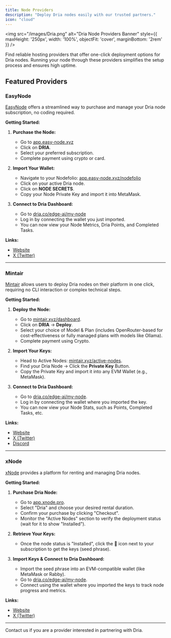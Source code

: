```yaml
---
title: Node Providers
description: "Deploy Dria nodes easily with our trusted partners."
icon: "cloud"
---
```


<img src="/images/Dria.png" alt="Dria Node Providers Banner" style={{ maxHeight: '250px', width: '100%', objectFit: 'cover', marginBottom: '2rem' }} />

Find reliable hosting providers that offer one-click deployment options for Dria nodes. Running your node through these providers simplifies the setup process and ensures high uptime.

## Featured Providers

### EasyNode

[EasyNode](https://app.easy-node.xyz/) offers a streamlined way to purchase and manage your Dria node subscription, no coding required.

**Getting Started:**

1.  **Purchase the Node:**
    *   Go to [app.easy-node.xyz](https://app.easy-node.xyz/)
    *   Click on **DRIA**.
    *   Select your preferred subscription.
    *   Complete payment using crypto or card.

2.  **Import Your Wallet:**
    *   Navigate to your Nodefolio: [app.easy-node.xyz/nodefolio](https://app.easy-node.xyz/nodefolio)
    *   Click on your active Dria node.
    *   Click on **NODE SECRETS**.
    *   Copy your Node Private Key and import it into MetaMask.

3.  **Connect to Dria Dashboard:**
    *   Go to [dria.co/edge-ai/my-node](https://dria.co/edge-ai/my-node)
    *   Log in by connecting the wallet you just imported.
    *   You can now view your Node Metrics, Dria Points, and Completed Tasks.

**Links:**
- [Website](https://app.easy-node.xyz/)
- [X (Twitter)](https://x.com/easynodexyz)

---

### Mintair

[Mintair](https://mintair.xyz/dashboard) allows users to deploy Dria nodes on their platform in one click, requiring no CLI interaction or complex technical steps.

**Getting Started:**

1.  **Deploy the Node:**
    *   Go to [mintair.xyz/dashboard](https://mintair.xyz/dashboard).
    *   Click on **DRIA** -> **Deploy**.
    *   Select your choice of Model & Plan (includes OpenRouter-based for cost-effectiveness or fully managed plans with models like Ollama).
    *   Complete payment using Crypto.

2.  **Import Your Keys:**
    *   Head to Active Nodes: [mintair.xyz/active-nodes](https://mintair.xyz/active-nodes).
    *   Find your Dria Node -> Click the **Private Key** Button.
    *   Copy the Private Key and import it into any EVM Wallet (e.g., MetaMask).

3.  **Connect to Dria Dashboard:**
    *   Go to [dria.co/edge-ai/my-node](https://dria.co/edge-ai/my-node).
    *   Log in by connecting the wallet where you imported the key.
    *   You can now view your Node Stats, such as Points, Completed Tasks, etc.

**Links:**
- [Website](https://mintair.xyz/dashboard)
- [X (Twitter)](https://x.com/mintairxyz)
- [Discord](https://discord.gg/mintairxyz)

---

### xNode

[xNode](https://app.xnode.pro/) provides a platform for renting and managing Dria nodes.

**Getting Started:**

1.  **Purchase Dria Node:**
    *   Go to [app.xnode.pro](https://app.xnode.pro/).
    *   Select "Dria" and choose your desired rental duration.
    *   Confirm your purchase by clicking "Checkout".
    *   Monitor the "Active Nodes" section to verify the deployment status (wait for it to show "Installed").

2.  **Retrieve Your Keys:**
    *   Once the node status is "Installed", click the 🔑 icon next to your subscription to get the keys (seed phrase).

3.  **Import Keys & Connect to Dria Dashboard:**
    *   Import the seed phrase into an EVM-compatible wallet (like MetaMask or Rabby).
    *   Go to [dria.co/edge-ai/my-node](https://dria.co/edge-ai/my-node).
    *   Connect using the wallet where you imported the keys to track node progress and metrics.

**Links:**
- [Website](https://app.xnode.pro/)
- [X (Twitter)](https://x.com/xNodePro)

---

Contact us if you are a provider interested in partnering with Dria. 
